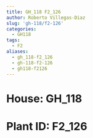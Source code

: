 ```yaml
---
title: GH_118 F2_126
author: Roberto Villegas-Diaz
slug: 'gh-118/f2-126'
categories:
  - GH118
tags:
  - F2
aliases:
  - gh_118-f2_126
  - gh-118-f2-126
  - gh118-f2126
---
```


# **House**: GH_118
# **Plant ID**: F2_126
